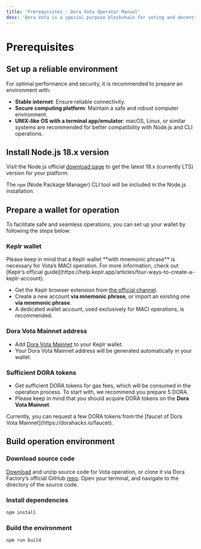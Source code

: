 ```yaml
---
title: 'Prerequisites · Dora Vota Operator Manual'
desc: 'Dora Vota is a special purpose blockchain for voting and decentralized community governance.'
---
```



# Prerequisites

## Set up a reliable environment

For optimal performance and security, it is recommended to prepare an environment with:

- **Stable internet**: Ensure reliable connectivity.
- **Secure computing platform**: Maintain a safe and robust computer environment.
- **UNIX-like OS with a terminal app/emulator**: macOS, Linux, or similar systems are recommended for better compatibility with Node.js and CLI operations.

## Install Node.js 18.x version

Visit the Node.js official [download page](https://nodejs.org/en/download) to get the latest 18.x (currently LTS) version for your platform.

The `npm` (Node Package Manager) CLI tool will be included in the Node.js installation.

## Prepare a wallet for operation

To facilitate safe and seamless operations, you can set up your wallet by following the steps below:

<Steps>

### Keplr wallet

<Callout type="warning">
  Please keep in mind that a Keplr wallet **with mnemonic phrase** is necessary
  for Vota’s MACI operation. For more information, check out [Keplr’s official
  guide](https://help.keplr.app/articles/four-ways-to-create-a-keplr-account).
</Callout>

- Get the Keplr browser extension from [the official channel](https://www.keplr.app/download).
- Create a new account **via mnemonic phrase**, or import an existing one **via mnemonic phrase**.
- A dedicated wallet account, used exclusively for MACI operations, is recommended.

### Dora Vota Mainnet address

- Add [Dora Vota Mainnet](https://vota-explorer.dorafactory.org/wallet/keplr) to your Keplr wallet.
- Your Dora Vota Mainnet address will be generated automatically in your wallet.

### Sufficient DORA tokens

- Get sufficient DORA tokens for gas fees, which will be consumed in the operation process. To start with, we recommend you prepare 5 DORA.
- Please keep in mind that you should acquire DORA tokens on the **Dora Vota Mainnet**.

<Callout type="default">
  Currently, you can request a few DORA tokens from the [faucet of Dora Vota
  Mainnet](https://dorahacks.io/faucet).
</Callout>

</Steps>

## Build operation environment

<Steps>

### Download source code

[Download](https://github.com/DoraFactory/vota-operator-scripts/archive/refs/heads/main.zip) and unzip source code for Vota operation, or clone it via Dora Factory’s official GitHub [repo](https://github.com/DoraFactory/vota-operator-scripts). Open your terminal, and navigate to the directory of the source code.

### Install dependencies

```bash npm2yarn
npm install
```

### Build the environment

```bash npm2yarn
npm run build
```

</Steps>

